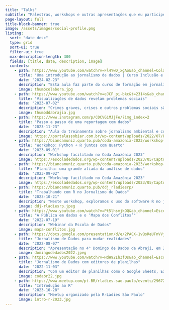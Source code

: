 ```yaml
---
title: "Talks"
subtitle: "Palestras, workshops e outras apresentações que eu participei"
page-layout: full
title-block-banner: true
image: /assets/images/social-profile.png
listing:
  sort: "date desc"
  type: grid
  sort-ui: true
  filter-ui: true
  max-description-length: 300
  fields: [title, date, description, image]
  contents:
    - path: https://www.youtube.com/watch?v=Fl4YwD_xgAo&ab_channel=Colabora-JornalismoSustent%C3%A1vel
      title: "Uma introdução ao jornalismo de dados | Curso Inclusão e Diversidade"
      date: "2024-02-23"
      description: "Esta aula faz parte do curso de formação em jornalismo independente e empreendedorismo promovido pelo #Colabora no programa Inclusão e Diversidade. Nesta aula introdutória são discutidos conceitos, técnicas e ferramentas para analisar e apresentar informações através de dados. O módulo apresenta diferentes etapas do fluxo de trabalho no jornalismo de dados como: coleta, limpeza, análise e visualização. Além disso, apresenta referências jornalísticas para se ambientar e se inspirar na produção de reportagens orientadas por dados."
      image: thumbcolabora.jpg
    - path: https://www.youtube.com/watch?v=eJCF_pi-bkc&t=2314s&ab_channel=Abraji
      title: "Visualizações de dados revelam problemas sociais"
      date: "2023-07-02"
      description: "Crimes graves, crises e outros problemas sociais são temas de trabalhos brasileiros recentes e premiados. Essas matérias ganharam forma graças ao uso revolucionário do Dataviz. Conheça os trabalhos de Rodolfo Almeida para visualizar um mundo em crise na pandemia e o Mapa dos Conflitos, da Agência Pública, finalista do Sigma Awards."
      image: thumbddabrajia.jpg
    - path: https://www.instagram.com/p/C0CVGiMJjFe/?img_index=2
      title: "Passo a passo de uma reportagem com dados"
      date: "2023-11-23"
      description: "Aula do treinamento sobre jornalismo ambiental e cobertura de conflitos socioambientais do Portal Assobiar "
      image: https://portalassobiar.com.br/wp-content/uploads/2022/07/PORTAL-ASSOBIAR-_LOGO.png
    - path: https://biancamuniz.quarto.pub/coda-amazonia-2023/workshop-quarto.html
      title: "Workshop: Python + R juntos com Quarto"
      date: "2023-09-01"
      description: "Workshop facilitado no Coda Amazônia 2023"
      image: https://escoladedados.org/wp-content/uploads/2023/05/Captura-de-Tela-2023-05-08-a%CC%80s-13.37.31.png
    - path: https://biancamuniz.quarto.pub/coda-amazonia-2023/workshop-planilhas.html
      title: "Planilha: uma grande aliada da análise de dados"
      date: "2023-09-02"
      description: "Workshop facilitado no Coda Amazônia 2023"
      image: https://escoladedados.org/wp-content/uploads/2023/05/Captura-de-Tela-2023-05-08-a%CC%80s-13.37.31.png
    - path: https://biancamuniz.quarto.pub/ddj_rladiesrp/
      title: "Trabalhando com R no Jornalismo de Dados"
      date: "2023-10-21"
      description: "Neste workshop, exploramos o uso do software R no jornalismo, acompanhando a produção de um relatório com Quarto que destrincha o fluxo de trabalho no jornalismo de dados."
      image: ddj-rladiesrp.jpeg
    - path: https://www.youtube.com/watch?v=Pt5lhsmjkOQ&ab_channel=EscoladeDados
      title: "A Pública em dados e o ‘Mapa dos Conflitos’"
      date: "2022-07-19"
      description: "Webinar da Escola de Dados"
      image: mapa-conflitos.jpg
    - path: https://docs.google.com/presentation/d/e/2PACX-1vQsReUFnVVjOQcJ5ce58dIMaK_1usTRQKfusgPV6aN1icV9KrmmUDj_eNebM4OlgAK-Sh6Z6nBemzcQ/pub?start=false&loop=false&delayms=10000
      title: "Jornalismo de Dados para mudar realidades"
      date: "2022-08-07"
      description: "Apresentação no 4° Domingo de Dados da Abraji, em 2022."
      image: domingodedados2022.jpeg
    - path: https://www.youtube.com/watch?v=HdH92Ih3fOs&ab_channel=EscoladeDados
      title: "Jornalismo de Dados com editores de planilhas"
      date: "2022-11-03"
      description: "Com um editor de planilhas como o Google Sheets, Excel ou LibreOffice é possível fazer de uma contagem simples até busca por padrões em textos. Neste workshop, a partir de exercícios guiados, serão mostradas funções para “entrevistar uma planilha”, prós e contras do uso de editores e como aproveitar a ferramenta para além de suas funções comuns."
      image: codabr22.jpg
    - path: https://www.meetup.com/pt-BR/rladies-sao-paulo/events/296720878/
      title: "Introdução ao R"
      date: "2023-10-28"
      description: "Meetup organizado pela R-Ladies São Paulo"
      image: intro-r-2023.jpg
---
```

